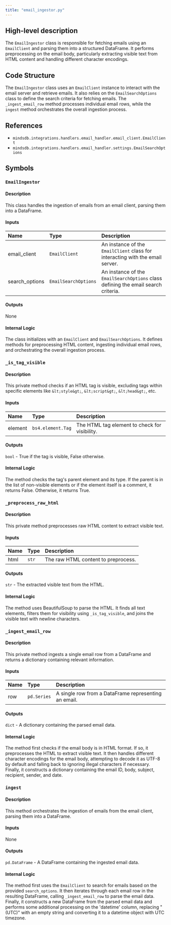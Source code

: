```yaml
---
title: "email_ingestor.py"
---
```


## High-level description
The `EmailIngestor` class is responsible for fetching emails using an `EmailClient` and parsing them into a structured DataFrame. It performs preprocessing on the email body, particularly extracting visible text from HTML content and handling different character encodings.

## Code Structure
The `EmailIngestor` class uses an `EmailClient` instance to interact with the email server and retrieve emails. It also relies on the `EmailSearchOptions` class to define the search criteria for fetching emails. The `_ingest_email_row` method processes individual email rows, while the `ingest` method orchestrates the overall ingestion process.

## References
- `mindsdb.integrations.handlers.email_handler.email_client.EmailClient`
- `mindsdb.integrations.handlers.email_handler.settings.EmailSearchOptions`

## Symbols

### `EmailIngestor`
#### Description
This class handles the ingestion of emails from an email client, parsing them into a DataFrame.

#### Inputs
| Name | Type | Description |
|:-----|:-----|:------------|
| email_client | `EmailClient` | An instance of the `EmailClient` class for interacting with the email server. |
| search_options | `EmailSearchOptions` | An instance of the `EmailSearchOptions` class defining the email search criteria. |

#### Outputs
None

#### Internal Logic
The class initializes with an `EmailClient` and `EmailSearchOptions`. It defines methods for preprocessing HTML content, ingesting individual email rows, and orchestrating the overall ingestion process.

### `_is_tag_visible`
#### Description
This private method checks if an HTML tag is visible, excluding tags within specific elements like `&lt;style&gt;`, `&lt;script&gt;`, `&lt;head&gt;`, etc.

#### Inputs
| Name | Type | Description |
|:-----|:-----|:------------|
| element | `bs4.element.Tag` | The HTML tag element to check for visibility. |

#### Outputs
`bool` - True if the tag is visible, False otherwise.

#### Internal Logic
The method checks the tag's parent element and its type. If the parent is in the list of non-visible elements or if the element itself is a comment, it returns False. Otherwise, it returns True.

### `_preprocess_raw_html`
#### Description
This private method preprocesses raw HTML content to extract visible text.

#### Inputs
| Name | Type | Description |
|:-----|:-----|:------------|
| html | `str` | The raw HTML content to preprocess. |

#### Outputs
`str` - The extracted visible text from the HTML.

#### Internal Logic
The method uses BeautifulSoup to parse the HTML. It finds all text elements, filters them for visibility using `_is_tag_visible`, and joins the visible text with newline characters.

### `_ingest_email_row`
#### Description
This private method ingests a single email row from a DataFrame and returns a dictionary containing relevant information.

#### Inputs
| Name | Type | Description |
|:-----|:-----|:------------|
| row | `pd.Series` | A single row from a DataFrame representing an email. |

#### Outputs
`dict` - A dictionary containing the parsed email data.

#### Internal Logic
The method first checks if the email body is in HTML format. If so, it preprocesses the HTML to extract visible text. It then handles different character encodings for the email body, attempting to decode it as UTF-8 by default and falling back to ignoring illegal characters if necessary. Finally, it constructs a dictionary containing the email ID, body, subject, recipient, sender, and date.

### `ingest`
#### Description
This method orchestrates the ingestion of emails from the email client, parsing them into a DataFrame.

#### Inputs
None

#### Outputs
`pd.DataFrame` - A DataFrame containing the ingested email data.

#### Internal Logic
The method first uses the `EmailClient` to search for emails based on the provided `search_options`. It then iterates through each email row in the resulting DataFrame, calling `_ingest_email_row` to parse the email data. Finally, it constructs a new DataFrame from the parsed email data and performs some additional processing on the 'datetime' column, replacing "(UTC)" with an empty string and converting it to a datetime object with UTC timezone.

